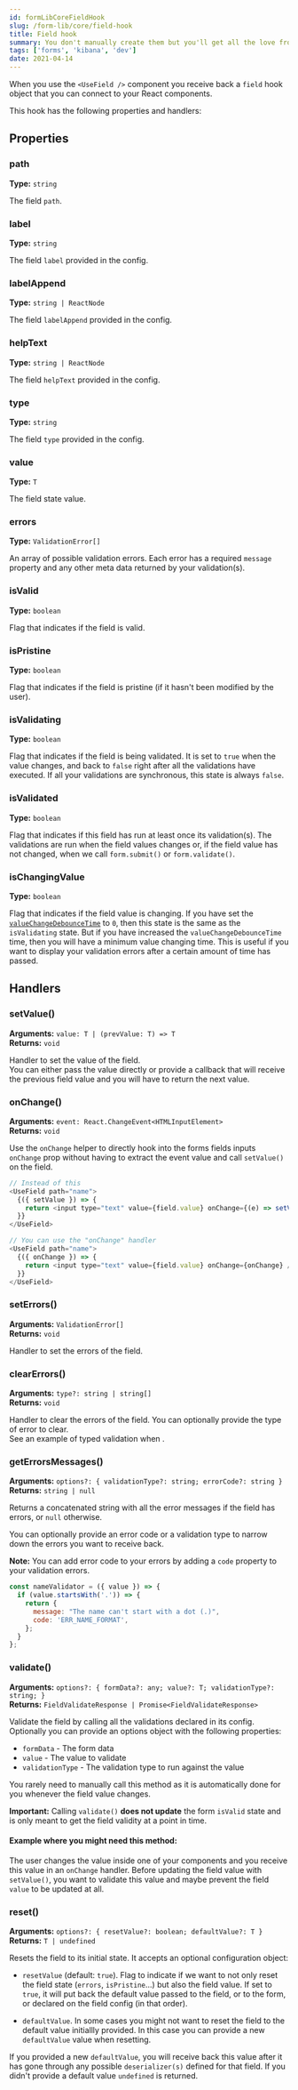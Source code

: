 ```yaml
---
id: formLibCoreFieldHook
slug: /form-lib/core/field-hook
title: Field hook
summary: You don't manually create them but you'll get all the love from them
tags: ['forms', 'kibana', 'dev']
date: 2021-04-14
---
```


When you use the  `<UseField />` component you receive back a `field` hook object that you can connect to your React components.  

This hook has the following properties and handlers:

## Properties

### path

**Type:** `string`

The field `path`.

### label

**Type:** `string`

The field `label` provided in the config.

### labelAppend

**Type:** `string | ReactNode`

The field `labelAppend` provided in the config.

### helpText

**Type:** `string | ReactNode`

The field `helpText` provided in the config.

### type

**Type:** `string`

The field `type` provided in the config.

### value

**Type:** `T`

The field state value.

### errors

**Type:** `ValidationError[]`

An array of possible validation errors. Each error has a required `message` property and any other meta data returned by your validation(s).

### isValid

**Type:** `boolean`

Flag that indicates if the field is valid.

### isPristine

**Type:** `boolean`

Flag that indicates if the field is pristine (if it hasn't been modified by the user).

### isValidating

**Type:** `boolean`

Flag that indicates if the field is being validated. It is set to `true` when the value changes, and back to `false` right after all the validations have executed.  If all your validations are synchronous, this state is always `false`.

### isValidated

**Type:** `boolean`

Flag that indicates if this field has run at least once its validation(s). The validations are run when the field values changes or, if the field value has not changed, when we call `form.submit()` or `form.validate()`.

### isChangingValue

**Type:** `boolean`

Flag that indicates if the field value is changing. If you have set the [`valueChangeDebounceTime`](use_field.md#valuechangedebouncetime) to `0`, then this state is the same as the `isValidating` state. But if you have increased the `valueChangeDebounceTime` time, then you will have a minimum value changing time. This is useful if you want to display your validation errors after a certain amount of time has passed.

## Handlers

### setValue()

**Arguments:** `value: T | (prevValue: T) => T`  
**Returns:** `void`

Handler to set the value of the field.  
You can either pass the value directly or provide a callback that will receive the previous field value and you will have to return the next value.

### onChange()

**Arguments:** `event: React.ChangeEvent<HTMLInputElement>`  
**Returns:** `void`

Use the `onChange` helper to directly hook into the forms fields inputs `onChange` prop without having to extract the event value and call `setValue()` on the field.

```js
// Instead of this
<UseField path="name">
  {({ setValue }) => {
    return <input type="text" value={field.value} onChange={(e) => setValue(e.target.value)} />
  }}
</UseField>

// You can use the "onChange" handler
<UseField path="name">
  {({ onChange }) => {
    return <input type="text" value={field.value} onChange={onChange} />
  }}
</UseField>
```

### setErrors()

**Arguments:** `ValidationError[]`  
**Returns:** `void`

Handler to set the errors of the field.

### clearErrors()

**Arguments:** `type?: string | string[]`  
**Returns:** `void`

Handler to clear the errors of the field. You can optionally provide the type of error to clear.  
See an example of typed validation when <DocLink id="formLibExampleValidation" section="validating-arrays-of-items" text="validating an array of items" />.

### getErrorsMessages()

**Arguments:** `options?: { validationType?: string; errorCode?: string }`  
**Returns:** `string | null`

Returns a concatenated string with all the error messages if the field has errors, or `null` otherwise.

You can optionally provide an error code or a validation type to narrow down the errors you want to receive back.  

**Note:** You can add error code to your errors by adding a `code` property to your validation errors.

```js
const nameValidator = ({ value }) => {
  if (value.startsWith('.')) => {
    return {
      message: "The name can't start with a dot (.)",
      code: 'ERR_NAME_FORMAT',
    };
  }
};
```

### validate()

**Arguments:** `options?: { formData?: any; value?: T; validationType?: string; }`  
**Returns:** `FieldValidateResponse | Promise<FieldValidateResponse>`

Validate the field by calling all the validations declared in its config.  Optionally you can provide an options object with the following properties:

* `formData` - The form data
* `value` - The value to validate
* `validationType` - The validation type to run against the value 

You rarely need to manually call this method as it is automatically done for you whenever the field value changes.

**Important:** Calling `validate()` **does not update** the form `isValid` state and is only meant to get the field validity at a point in time.

#### Example where you might need this method:

The user changes the value inside one of your components and you receive this value in an `onChange` handler. Before updating the field value with `setValue()`, you want to validate this value and maybe prevent the field `value` to be updated at all.

### reset()

**Arguments:** `options?: { resetValue?: boolean; defaultValue?: T }`  
**Returns:** `T | undefined`

Resets the field to its initial state. It accepts an optional configuration object:

- `resetValue` (default: `true`). Flag to indicate if we want to not only reset the field state (`errors`, `isPristine`...) but also the field value. If set to `true`, it will put back the default value passed to the field, or to the form, or declared on the field config (in that order).

- `defaultValue`. In some cases you might not want to reset the field to the default value initiallly provided. In this case you can provide a new `defaultValue` value when resetting.

If you provided a new `defaultValue`, you will receive back this value after it has gone through any possible `deserializer(s)` defined for that field. If you didn't provide a default value `undefined` is returned.
